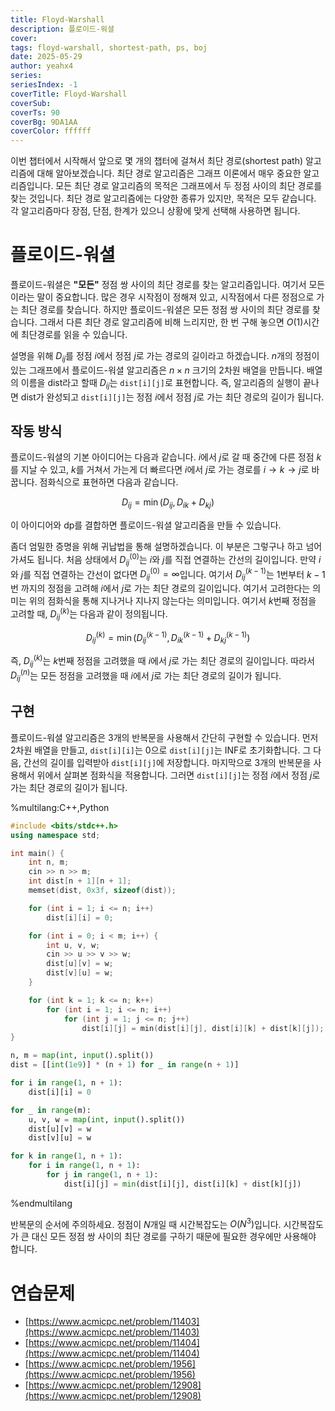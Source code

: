 ```yaml
---
title: Floyd-Warshall
description: 플로이드-워셜
cover:
tags: floyd-warshall, shortest-path, ps, boj
date: 2025-05-29
author: yeahx4
series: 
seriesIndex: -1
coverTitle: Floyd-Warshall
coverSub: 
coverTs: 90
coverBg: 9DA1AA
coverColor: ffffff
---
```


이번 챕터에서 시작해서 앞으로 몇 개의 챕터에 걸쳐서 최단 경로(shortest path) 알고리즘에 대해
알아보겠습니다. 최단 경로 알고리즘은 그래프 이론에서 매우 중요한 알고리즘입니다.
모든 최단 경로 알고리즘의 목적은 그래프에서 두 정점 사이의 최단 경로를 찾는 것입니다.
최단 경로 알고리즘에는 다양한 종류가 있지만, 목적은 모두 같습니다. 각 알고리즘마다 장점, 단점,
한계가 있으니 상황에 맞게 선택해 사용하면 됩니다.

# 플로이드-워셜

플로이드-워셜은 **"모든"** 정점 쌍 사이의 최단 경로를 찾는 알고리즘입니다.
여기서 모든 이라는 말이 중요합니다. 많은 경우 시작점이 정해져 있고, 시작점에서 다른 정점으로 가는
최단 경로를 찾습니다. 하지만 플로이드-워셜은 모든 정점 쌍 사이의 최단 경로를 찾습니다.
그래서 다른 최단 경로 알고리즘에 비해 느리지만, 한 번 구해 놓으면 $O(1)$시간에 최단경로를
읽을 수 있습니다.

설명을 위해 $D_{ij}$를 정점 $i$에서 정점 $j$로 가는 경로의 길이라고 하겠습니다.
$n$개의 정점이 있는 그래프에서 플로이드-워셜 알고리즘은 $n \times n$ 크기의 2차원
배열을 만듭니다. 배열의 이름을 dist라고 할때 $D_{ij}$는 `dist[i][j]`로 표현합니다.
즉, 알고리즘의 실행이 끝나면 dist가 완성되고 `dist[i][j]`는 정점 $i$에서 정점 $j$로 가는
최단 경로의 길이가 됩니다.

## 작동 방식

플로이드-워셜의 기본 아이디어는 다음과 같습니다. $i$에서 $j$로 갈 때 중간에 다른 정점 $k$를 지날
수 있고, $k$를 거쳐서 가는게 더 빠르다면 $i$에서 $j$로 가는 경로를
$i \to k \to j$로 바꿉니다. 점화식으로 표현하면 다음과 같습니다.

```math
D_{ij} = \min(D_{ij}, D_{ik} + D_{kj})
```

이 아이디어와 dp를 결합하면 플로이드-워셜 알고리즘을 만들 수 있습니다.

좀더 엄밀한 증명을 위해 귀납법을 통해 설명하겠습니다. 이 부분은 그렇구나 하고 넘어가셔도 됩니다.
처음 상태에서 $D^{(0)}_{ij}$는 $i$와 $j$를 직접 연결하는 간선의 길이입니다. 만약
$i$와 $j$를 직접 연결하는 간선이 없다면 $D^{(0)}_{ij} = \infty$입니다. 여기서
$D^{(k - 1)}_{ij}$는 1번부터 $k - 1$번 까지의 정점을 고려해 $i$에서 $j$로 가는
최단 경로의 길이입니다. 여기서 고려한다는 의미는 위의 점화식을 통해 지나거나 지나지 않는다는 의미입니다.
여기서 $k$번째 정점을 고려할 때, $D^{(k)}_{ij}$는 다음과 같이 정의됩니다.

```math
D^{(k)}_{ij} = \min(D^{(k - 1)}_{ij}, D^{(k - 1)}_{ik} + D^{(k - 1)}_{kj})
```

즉, $D^{(k)}_{ij}$는 $k$번째 정점을 고려했을 때 $i$에서 $j$로 가는 최단 경로의 길이입니다.
따라서 $D^{(n)}_{ij}$는 모든 정점을 고려했을 때 $i$에서 $j$로 가는 최단 경로의 길이가 됩니다.

## 구현

플로이드-워셜 알고리즘은 3개의 반복문을 사용해서 간단히 구현할 수 있습니다.
먼저 2차원 배열을 만들고, `dist[i][i]`는 0으로 `dist[i][j]`는 INF로 초기화합니다.
그 다음, 간선의 길이를 입력받아 `dist[i][j]`에 저장합니다. 마지막으로 3개의 반복문을 사용해서
위에서 살펴본 점화식을 적용합니다. 그러면 `dist[i][j]`는 정점 $i$에서 정점 $j$로 가는
최단 경로의 길이가 됩니다.

%multilang:C++,Python
```cpp
#include <bits/stdc++.h>
using namespace std;

int main() {
    int n, m;
    cin >> n >> m;
    int dist[n + 1][n + 1];
    memset(dist, 0x3f, sizeof(dist));

    for (int i = 1; i <= n; i++)
        dist[i][i] = 0;

    for (int i = 0; i < m; i++) {
        int u, v, w;
        cin >> u >> v >> w;
        dist[u][v] = w;
        dist[v][u] = w;
    }

    for (int k = 1; k <= n; k++)
        for (int i = 1; i <= n; i++)
            for (int j = 1; j <= n; j++)
                dist[i][j] = min(dist[i][j], dist[i][k] + dist[k][j]);
}
```

```python
n, m = map(int, input().split())
dist = [[int(1e9)] * (n + 1) for _ in range(n + 1)]

for i in range(1, n + 1):
    dist[i][i] = 0

for _ in range(m):
    u, v, w = map(int, input().split())
    dist[u][v] = w
    dist[v][u] = w

for k in range(1, n + 1):
    for i in range(1, n + 1):
        for j in range(1, n + 1):
            dist[i][j] = min(dist[i][j], dist[i][k] + dist[k][j])
```
%endmultilang

반복문의 순서에 주의하세요. 정점이 $N$개일 때 시간복잡도는 $O(N^3)$입니다.
시간복잡도가 큰 대신 모든 정점 쌍 사이의 최단 경로를 구하기 때문에 필요한 경우에만 사용해야 합니다.

# 연습문제

- [https://www.acmicpc.net/problem/11403](https://www.acmicpc.net/problem/11403)
- [https://www.acmicpc.net/problem/11404](https://www.acmicpc.net/problem/11404)
- [https://www.acmicpc.net/problem/1956](https://www.acmicpc.net/problem/1956)
- [https://www.acmicpc.net/problem/12908](https://www.acmicpc.net/problem/12908)

